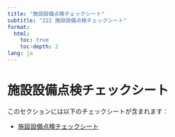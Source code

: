 ```yaml
---
title: "施設設備点検チェックシート"
subtitle: "222 施設設備点検チェックシート"
format: 
  html:
    toc: true
    toc-depth: 2
lang: ja
---
```


# 施設設備点検チェックシート

このセクションには以下のチェックシートが含まれます：

- [施設設備点検チェックシート](施設設備点検チェックシート.qmd)
